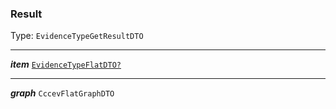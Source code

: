 


### Result

Type: `EvidenceTypeGetResultDTO`

---

***item*** [`EvidenceTypeFlatDTO?`](#evidencetypeflatdto)

---

***graph*** `CccevFlatGraphDTO`
